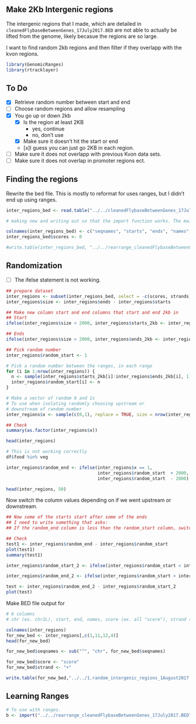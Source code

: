 ## Make 2Kb Intergenic regions

The intergenic regions that I made, which are detailed in  `cleanedFlybaseBetweenGenes_17July2017.BED` are not able to actually be lifted from the genome, likely becasue the regions are so large.

I want to find random 2kb regions and then filter if they overlapp with the kvon regions. 

```r
library(GenomicRanges)
library(rtracklayer)
```

## To Do

- [x] Retrieve random number between start and end 
- [ ] Choose random regions and allow resampling
- [x] You go up or down 2kb
  - [x] Is the region at least 2KB
    - yes, continue
    - no, don't use
   - [x] Make sure it doesn't hit the start or end
  - [x]I guess you can just go 2KB in each region.
- [ ] Make sure it does not overlapp with previous Kvon data sets.
- [ ] Make sure it does not overlap in promoter regions ect.

## Finding the regions

Rewrite the bed file. This is mostly to reformat for uses ranges, but I didn't end up using ranges.

```r
inter_regions_bed <- read.table("../../cleanedFlybaseBetweenGenes_17July2017.BED")

# making new and writing out so that the import function works. The main problem was that the "score" column is supposed to be a number.

colnames(inter_regions_bed) <- c("seqnames", "starts", "ends", "names", "scores", "strands")
inter_regions_bed$scores <- 0

#write.table(inter_regions_bed, "../../rearrange_cleanedFlybaseBetweenGenes_17July2017.BED", col.names=F,row.names=F,sep="\t",quote=F)
```

## Randomization

- [ ] The ifelse statement is not working.

```r
## prepare dataset
inter_regions <- subset(inter_regions_bed, select = -c(scores, strands))
inter_regions$size <- inter_regions$ends - inter_regions$starts

## Make new column start and end columns that start and end 2kb in
## Start
ifelse(inter_regions$size > 2000, inter_regions$starts_2kb <- inter_regions$starts  + 2000, "NA")

## Ends
ifelse(inter_regions$size > 2000, inter_regions$ends_2kb <- inter_regions$ends  + 2000, "NA")

## Pick random number
inter_regions$random_start <- 1

# Pick a random number between the ranges, in each range
for (i in 1:nrow(inter_regions)) {
  n <- sample(inter_regions$starts_2kb[i]:inter_regions$ends_2kb[i], 1)
  inter_regions$random_start[i] <- n
}

# Make a vector of random 0 and 1s
# To use when isolating randomly choosing upstream or 
# downstream of random number
inter_regions$x <- sample(c(0,1), replace = TRUE, size = nrow(inter_regions))

## Check
summary(as.factor(inter_regions$x))

head(inter_regions)

# This is not working correctly
df$food %in% veg

inter_regions$random_end <- ifelse(inter_regions$x == 1, 
                                   inter_regions$random_start  + 2000,
                                   inter_regions$random_start  - 2000)

head(inter_regions, 50)
```

Now switch the column values depending on if we went upstream or downstream.
```r
## Now some of the starts start after some of the ends
## I need to write something that asks:
## If the random_end column is less than the random_start column, switch the values.

## Check
test1 <- inter_regions$random_end - inter_regions$random_start
plot(test1)
summary(test1)

inter_regions$random_start_2 <- ifelse(inter_regions$random_start < inter_regions$random_end, inter_regions$random_start, inter_regions$random_end)

inter_regions$random_end_2 <- ifelse(inter_regions$random_start > inter_regions$random_end, inter_regions$random_start, inter_regions$random_end)

test <- inter_regions$random_end_2 - inter_regions$random_start_2   
plot(test)
```

Make BED file output for 

```r
# 6 columns
# chr (ex. chr2L), start, end, names, score (ex. all "score"), strand (ex. all "+")

colnames(inter_regions)
for_new_bed <- inter_regions[,c(1,11,12,4)]
head(for_new_bed) 

for_new_bed$seqnames <- sub("^", "chr", for_new_bed$seqnames)

for_new_bed$score <- "score"
for_new_bed$strand <- "+"

write.table(for_new_bed,"../../1.random_intergenic_regions_1August2017.bed",col.names=F,row.names=F,sep="\t",quote=F)
```

## Learning Ranges

```r
# To use with ranges.
b <- import("../../rearrange_cleanedFlybaseBetweenGenes_17July2017.BED", format="bed")

```